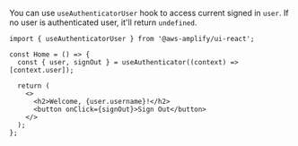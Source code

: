 You can use `useAuthenticatorUser` hook to access current signed in `user`. If no user is authenticated user, it'll return `undefined`.

```tsx{1,4,8-9}
import { useAuthenticatorUser } from '@aws-amplify/ui-react';

const Home = () => {
  const { user, signOut } = useAuthenticator((context) => [context.user]);

  return (
    <>
      <h2>Welcome, {user.username}!</h2>
      <button onClick={signOut}>Sign Out</button>
    </>
  );
};
```
